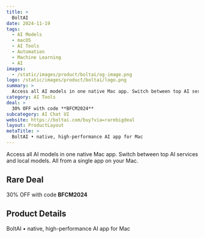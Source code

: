 ```yaml
---
title: >
  BoltAI
date: 2024-11-19
tags:
  - AI Models
  - macOS
  - AI Tools
  - Automation
  - Machine Learning
  - AI
images:
  - /static/images/product/boltai/og-image.png
logo: /static/images/product/boltai/logo.png
summary: >
  Access all AI models in one native Mac app. Switch between top AI services and local models. All from a single app on your Mac.
category: AI Tools
deal: >
  30% OFF with code **BFCM2024**
subcategory: AI Chat UI
website: https://boltai.com/buy?via=rarebigdeal
layout: ProductLayout
metaTitle: >
  BoltAI • native, high-performance AI app for Mac
---
```

Access all AI models in one native Mac app. Switch between top AI services and local models. All from a single app on your Mac.

## Rare Deal

30% OFF with code **BFCM2024**
## Product Details
BoltAI • native, high-performance AI app for Mac



